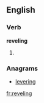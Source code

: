 ==English==

===Verb===
'''reveling'''
# {{present participle of|[[revel]]}}

===Anagrams===
* [[levering#English|levering]]

[[fr:reveling]]